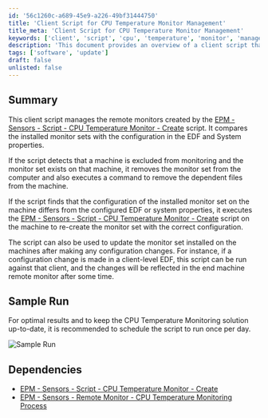 ```yaml
---
id: '56c1260c-a689-45e9-a226-49bf31444750'
title: 'Client Script for CPU Temperature Monitor Management'
title_meta: 'Client Script for CPU Temperature Monitor Management'
keywords: ['client', 'script', 'cpu', 'temperature', 'monitor', 'management']
description: 'This document provides an overview of a client script that manages remote monitors for CPU temperature monitoring. It ensures that installed monitor sets align with the configuration in the EDF and System properties, removing or updating monitors as necessary.'
tags: ['software', 'update']
draft: false
unlisted: false
---
```

## Summary

This client script manages the remote monitors created by the [EPM - Sensors - Script - CPU Temperature Monitor - Create](https://proval.itglue.com/DOC-5078775-14323116) script. It compares the installed monitor sets with the configuration in the EDF and System properties.

If the script detects that a machine is excluded from monitoring and the monitor set exists on that machine, it removes the monitor set from the computer and also executes a command to remove the dependent files from the machine.

If the script finds that the configuration of the installed monitor set on the machine differs from the configured EDF or system properties, it executes the [EPM - Sensors - Script - CPU Temperature Monitor - Create](https://proval.itglue.com/DOC-5078775-14323116) script on the machine to re-create the monitor set with the correct configuration.

The script can also be used to update the monitor set installed on the machines after making any configuration changes. For instance, if a configuration change is made in a client-level EDF, this script can be run against that client, and the changes will be reflected in the end machine remote monitor after some time.

## Sample Run

For optimal results and to keep the CPU Temperature Monitoring solution up-to-date, it is recommended to schedule the script to run once per day.

![Sample Run](../../../static/img/CPU-Temperature-Monitor---Manage/image_1.png)

## Dependencies

- [EPM - Sensors - Script - CPU Temperature Monitor - Create](https://proval.itglue.com/DOC-5078775-14323116)
- [EPM - Sensors - Remote Monitor - CPU Temperature Monitoring Process](https://proval.itglue.com/DOC-5078775-14323119)












